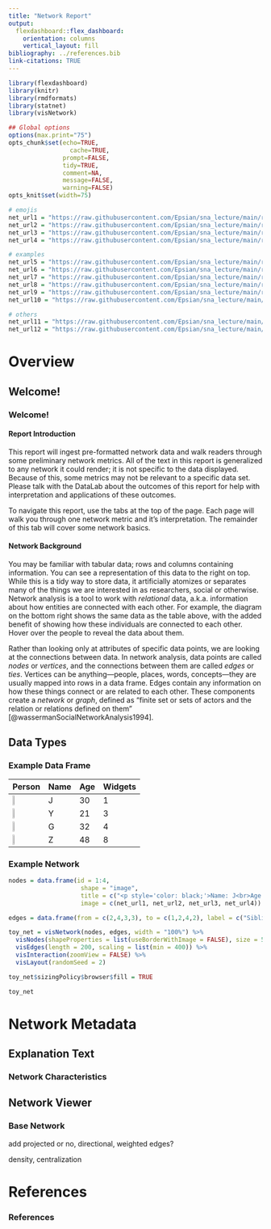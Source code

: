 ```yaml
---
title: "Network Report"
output: 
  flexdashboard::flex_dashboard:
    orientation: columns
    vertical_layout: fill
bibliography: ../references.bib
link-citations: TRUE
---
```


```r
library(flexdashboard)
library(knitr)
library(rmdformats)
library(statnet)
library(visNetwork)

## Global options
options(max.print="75")
opts_chunk$set(echo=TRUE,
	             cache=TRUE,
               prompt=FALSE,
               tidy=TRUE,
               comment=NA,
               message=FALSE,
               warning=FALSE)
opts_knit$set(width=75)
```

```r
# emojis
net_url1 = "https://raw.githubusercontent.com/Epsian/sna_lecture/main/resources/male-teacher_emoji.png"
net_url2 = "https://raw.githubusercontent.com/Epsian/sna_lecture/main/resources/female-student_emoji.png"
net_url3 = "https://raw.githubusercontent.com/Epsian/sna_lecture/main/resources/female-health-worker_emoji.png"
net_url4 = "https://raw.githubusercontent.com/Epsian/sna_lecture/main/resources/male-scientist_emoji.png"

# examples
net_url5 = "https://raw.githubusercontent.com/Epsian/sna_lecture/main/resources/who_shall_survive.png"
net_url6 = "https://raw.githubusercontent.com/Epsian/sna_lecture/main/resources/neuronet.jpg"
net_url7 = "https://raw.githubusercontent.com/Epsian/sna_lecture/main/resources/chem_graph.jpg"
net_url8 = "https://raw.githubusercontent.com/Epsian/sna_lecture/main/resources/page_rank.jpg"
net_url9 = "https://raw.githubusercontent.com/Epsian/sna_lecture/main/resources/infrastructure_net.jpg"
net_url10 = "https://raw.githubusercontent.com/Epsian/sna_lecture/main/resources/terror_net.png"

# others
net_url11 = "https://raw.githubusercontent.com/Epsian/sna_lecture/main/resources/2mode.png"
net_url12 = "https://raw.githubusercontent.com/Epsian/sna_lecture/main/resources/2_step.png"
```

Overview
================================================================================

Welcome! {data-width=400}
--------------------------------------------------------------------------------

### Welcome!

#### Report Introduction

This report will ingest pre-formatted network data and walk readers through some preliminary network metrics. All of the text in this report is generalized to any network it could render; it is not specific to the data displayed. Because of this, some metrics may not be relevant to a specific data set. Please talk with the DataLab about the outcomes of this report for help with interpretation and applications of these outcomes.

To navigate this report, use the tabs at the top of the page. Each page will walk you through one network metric and it's interpretation. The remainder of this tab will cover some network basics.

#### Network Background

You may be familiar with tabular data; rows and columns containing information. You can see a representation of this data to the right on top. While this is a tidy way to store data, it artificially atomizes or separates many of the things we are interested in as researchers, social or otherwise. Network analysis is a tool to work with *relational* data, a.k.a. information about how entities are connected with each other. For example, the diagram on the bottom right shows the same data as the table above, with the added benefit of showing how these individuals are connected to each other. Hover over the people to reveal the data about them.

Rather than looking only at attributes of specific data points, we are looking at the connections between data. In network analysis, data points are called *nodes* or *vertices*, and the connections between them are called *edges* or *ties*. Vertices can be anything---people, places, words, concepts---they are usually mapped into rows in a data frame. Edges contain any information on how these things connect or are related to each other. These components create a *network* or *graph*, defined as "finite set or sets of actors and the relation or relations defined on them" [@wassermanSocialNetworkAnalysis1994].

Data Types {data-width=600}
--------------------------------------------------------------------------------

### Example Data Frame

| Person | Name | Age | Widgets |
|--------------------------------|:-----|:----|:--------|
| ![](`r net_url1`){width="10%"} | J    | 30  | 1       |
| ![](`r net_url2`){width="10%"} | Y    | 21  | 3       |
| ![](`r net_url3`){width="10%"} | G    | 32  | 4       |
| ![](`r net_url4`){width="10%"} | Z    | 48  | 8       |

### Example Network

```r
nodes = data.frame(id = 1:4, 
                    shape = "image",
                    title = c("<p style='color: black;'>Name: J<br>Age: 30<br>Widgets: 1</p>", "<p style='color: black;'>Name: Y<br>Age: 21<br>Widgets: 3</p>", "<p style='color: black;'>Name: G<br>Age: 32<br>Widgets: 4</p>", "<p style='color: black;'>Name: Z<br>Age: 48<br>Widgets: 8</p>"),
                    image = c(net_url1, net_url2, net_url3, net_url4))

edges = data.frame(from = c(2,4,3,3), to = c(1,2,4,2), label = c("Siblings", "Student", "Friends", "Parent"))

toy_net = visNetwork(nodes, edges, width = "100%") %>% 
  visNodes(shapeProperties = list(useBorderWithImage = FALSE), size = 50) %>%
  visEdges(length = 200, scaling = list(min = 400)) %>%
  visInteraction(zoomView = FALSE) %>%
  visLayout(randomSeed = 2)

toy_net$sizingPolicy$browser$fill = TRUE

toy_net
```

Network Metadata
================================================================================

Explanation Text
--------------------------------------------------------------------------------

### Network Characteristics



Network Viewer
--------------------------------------------------------------------------------

### Base Network


add projected or no, directional, weighted edges?

density, centralization




















References
================================================================================

### References






